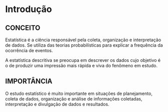 # Introdução 

## CONCEITO

Estatística é a ciência responsável pela coleta, organização e interpretação de dados. Se utiliza das teorias probabilísticas para explicar a frequência da ocorrência de eventos.

A estatística descritiva se preocupa em descrever os dados cujo objetivo é o de produzir uma impressão mais rápida e viva do fenômeno em estudo.

## IMPORTÂNCIA

O estudo estatístico é muito importante em situações de planejamento, coleta de dados, organização e análise de informações coletadas, interpretação e divulgação de dados e resultados. 
	